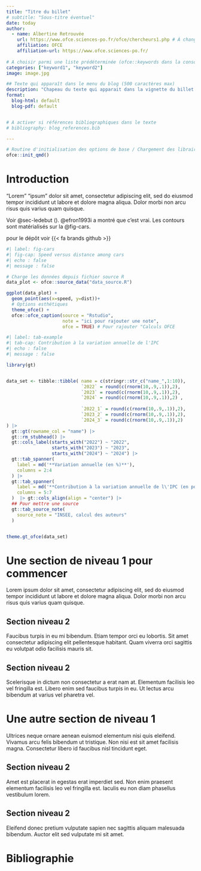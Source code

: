 ```yaml
---
title: "Titre du billet"
# subtitle: "Sous-titre éventuel"
date: today
author:
  - name: Albertine Retrouvée
    url: https://www.ofce.sciences-po.fr/ofce/chercheurs1.php # À changer avec le lien vers la page de l'auteur
    affiliation: OFCE 
    affiliation-url: https://www.ofce.sciences-po.fr/
 
# A choisir parmi une liste prédéterminée (ofce::keywords dans la console pour y avoir accès) 
categories: ["keyword1", "keyword2"] 
image: image.jpg

## Texte qui apparaît dans le menu du blog (500 caractères max)
description: "Chapeau du texte qui apparait dans la vignette du billet sur le menu"
format:
  blog-html: default
  blog-pdf: default


# A activer si références bibliographiques dans le texte
# bibliography: blog_references.bib 

---
```


```r

# Routine d'initialisation des options de base / Chargement des librairies usuelles
ofce::init_qmd()

```

# Introduction {#sec-introduction .unnumbered}

"Lorem" "ipsum" dolor sit amet, consectetur adipiscing elit, sed do eiusmod tempor incididunt ut labore et dolore magna aliqua. Dolor morbi non arcu risus quis varius quam quisque.

Voir @sec-ledebut (\nameref{sec-ledebut}). @efron1993i a montré que c'est vrai. Les contours sont matérialisés sur la @fig-cars.

pour le dépôt voir {{< fa brands github >}}

```r
#| label: fig-cars
#| fig-cap: Speed versus distance among cars
#| echo : false
#| message : false

# Charge les données depuis fichier source R 
data_plot <- ofce::source_data("data_source.R")

ggplot(data_plot) +
  geom_point(aes(x=speed, y=dist))+
  # Options esthétiques
  theme_ofce() + 
  ofce::ofce_caption(source = "Rstudio",
                     note = "ici pour rajouter une note",
                     ofce = TRUE) # Pour rajouter "Calculs OFCE

```


```r
#| label: tab-example
#| tab-cap: Contribution à la variation annuelle de l'IPC
#| echo : false
#| message : false

library(gt)


data_set <- tibble::tibble( name = c(stringr::str_c("name_",1:10)),
                            `2022` = round(c(rnorm(10,.9,.1)),2),
                            `2023` = round(c(rnorm(10,.9,.1)),2),
                            `2024` = round(c(rnorm(10,.9,.1)),2) ,
                            
                            `2022_1` = round(c(rnorm(10,.9,.1)),2),
                            `2023_2` = round(c(rnorm(10,.9,.1)),2),
                            `2024_3` = round(c(rnorm(10,.9,.1)),2)
) |>
  gt::gt(rowname_col = "name") |>
  gt::rm_stubhead() |>
  gt::cols_label(starts_with("2022") ~ "2022",
                 starts_with("2023") ~ "2023",
                 starts_with("2024") ~ "2024") |>
  gt::tab_spanner(
    label = md('**Variation annuelle (en %)**'),
    columns = 2:4
  ) |>
  gt::tab_spanner(
    label = md('**Contribution à la variation annuelle de l\'IPC (en points de %)**'),
    columns = 5:7
  )  |> gt::cols_align(align = "center") |>
  ## Pour mettre une source
  gt::tab_source_note(
    source_note = "INSEE, calcul des auteurs"
  )


theme.gt_ofce(data_set)

```


# Une section de niveau 1 pour commencer {#sec-ledebut}

Lorem ipsum dolor sit amet, consectetur adipiscing elit, sed do eiusmod tempor incididunt ut labore et dolore magna aliqua. Dolor morbi non arcu risus quis varius quam quisque.    

## Section niveau 2 {#sec-cacontinue}

Faucibus turpis in eu mi bibendum. Etiam tempor orci eu lobortis. Sit amet consectetur adipiscing elit pellentesque habitant. Quam viverra orci sagittis eu volutpat odio facilisis mauris sit. 

## Section niveau 2 {#sec-encore}

Scelerisque in dictum non consectetur a erat nam at. Elementum facilisis leo vel fringilla est. Libero enim sed faucibus turpis in eu. Ut lectus arcu bibendum at varius vel pharetra vel.

# Une autre section de niveau 1 {#sec-etencore}

Ultrices neque ornare aenean euismod elementum nisi quis eleifend. Vivamus arcu felis bibendum ut tristique. Non nisi est sit amet facilisis magna. Consectetur libero id faucibus nisl tincidunt eget.

## Section niveau 2 {#sec-ca-continue}

Amet est placerat in egestas erat imperdiet sed. Non enim praesent elementum facilisis leo vel fringilla est. Iaculis eu non diam phasellus vestibulum lorem.

## Section niveau 2 {#sec-encoreetencore}

Eleifend donec pretium vulputate sapien nec sagittis aliquam malesuada bibendum. Auctor elit sed vulputate mi sit amet.

# Bibliographie {.unnumbered}

:::{.refs}
:::
